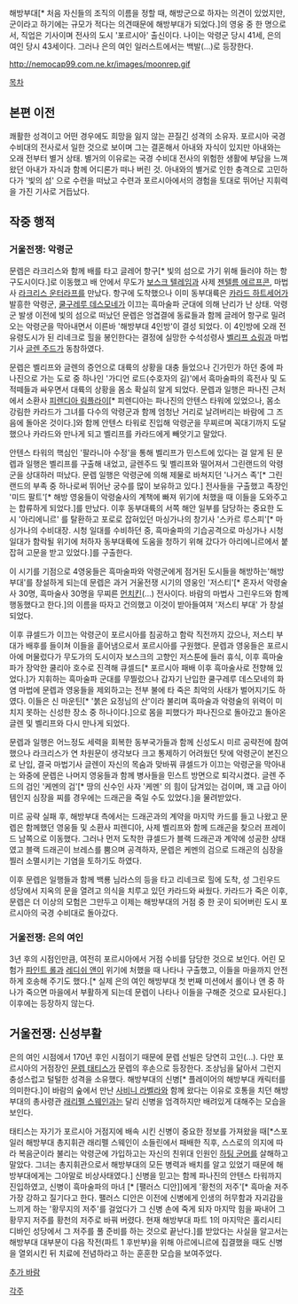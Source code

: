 해방부대[* 처음 자신들의 조직의 이름을 정할 때, 해방군으로 하자는 의견이 있었지만, 군이라고 하기에는 규모가 적다는 의견때문에 해방부대가 되었다.]의 영웅 중 한 명으로서, 직업은 기사이며 전사의 도시 '포르시아' 출신이다. 나이는 악령군 당시 41세, 은의 여인 당시 43세이다. 그러나 은의 여인 일러스트에서는 백발(...)로 등장한다.


http://nemocap99.com.ne.kr/images/moonrep.gif


[[목차]]
== 본편 이전 == 
쾌활한 성격이고 어떤 경우에도 희망을 잃지 않는 끈질긴 성격의 소유자. 포르시아 국경 수비대의 전사로서 일한 것으로 보이며 그는 결혼해서 아내와 자식이 있지만 아내와는 오래 전부터 별거 상태. 별거의 이유로는 국경 수비대 전사의 위험한 생활에 부담을 느껴왔던 아내가 자식과 함께 어디론가 떠나 버린 것. 아내와의 별거로 인한 충격으로 고민하다가 '빛의 섬' 으로 수련을 떠났고 수련과 포르시아에서의 경험을 토대로 뛰어난 지휘력을 가진 기사로 거듭났다.

== 작중 행적 ==
=== 거울전쟁: 악령군 === 
문렙은 라크리스와 함께 배를 타고 글레어 항구[* 빛의 섬으로 가기 위해 들러야 하는 항구도시이다.]로 이동했고 배 안에서 무도가 [[보스크 텔레임]]과 사제 [[젠텔름 에르프콘]], 마법사 [[라크리스 운터라프]]를 만났다. 항구에 도착했으나 이미 동부대륙은 [[카라드 하트세어]]가 발흥한 악령군, [[쿨구레루 데스모네]]가 이끄는 흑마술파 군대에 의해 난리가 난 상태. 악령군 발생 이전에 빛의 섬으로 떠났던 문렙은 엉겹결에 동료들과 함께 글레어 항구로 밀려오는 악령군을 막아내면서 이른바 '해방부대 4인방'이 결성 되었다. 이 4인방에 오래 전 유령도시가 된 리네크로 힐을 봉인한다는 결정에 실망한 수석성령사 [[벨리프 쇼링]]과 마법기사 [[글렌 주드]]가 동참하였다.

문렙은 벨리프와 글렌의 증언으로 대륙의 상황을 대충 들었으나 긴가민가 하던 중에 파나진으로 가는 도로 중 하나인 '가디언 로드(수호자의 길)'에서 흑마술파의 흑전사 및 도적떼들과 싸우면서 대륙의 상황을 몸소 확실히 알게 되었다. 문렙과 일행은 파나진 근처에서 소환사 [[피렌디아 림플라이]][* 피렌디아는 파나진의 안텐스 타워에 있었으나, 몸소 강림한 카라드가 그녀를 다수의 악령군과 함께 엄청난 거리로 날려버리는 바람에 그 즈음에 돌아온 것이다.]와 함께 안텐스 타워로 진입해 악령군을 무찌르며 꼭대기까지 도달했으나 카라드와 만나게 되고 벨리프를 카라드에게 빼앗기고 말았다.

안텐스 타워의 핵심인 '팔라니아 수정'을 통해 벨리프가 민스트에 있다는 걸 알게 된 문렙과 일행은 벨리프를 구출해 내었고, 글렌주드 및 벨리프와 떨어져서 그린랜드의 악령군을 상대하러 떠났다. 문렙 일행은 악령군에 의해 제물로 바쳐지던 '나거스 족'[* 그린랜드의 부족 중 하나로써 뛰어난 궁수를 많이 보유하고 있다.] 전사들을 구출했고 족장인 '미드 팔트'[* 해방 영웅들이 악령술사의 계책에 빠져 위기에 처했을 때 이들을 도와주고는 합류하게 되었다.]를 만났다. 이후 동부대륙의 서쪽 해안 일부를 담당하는 중요한 도시 '아리에니르' 를 탈환하고 포로로 잡혀있던 마싱가나의 창기사 '스카르 루스피'[* 마싱가나의 수비대장. 시청 일대를 수비하던 중, 흑마술파의 기습공격으로 마싱가나 시청 일대가 함락될 위기에 처하자 동부대륙에 도움을 청하기 위해 갔다가 아리에니르에서 붙잡혀 고문을 받고 있었다.]를 구출한다.  

이 시기를 기점으로 4영웅들은 흑마술파와 악령군에게 점거된 도시들을 해방하는'해방부대'를 창설하게 되는데 문렙은 과거 거울전쟁 시기의 영웅인 '저스티'[* 혼자서 악령술사 30명, 흑마술사 30명을 무찌른 [[먼치킨]](...) 전사이다. 바람의 마법사 그린우드와 함께 행동했다고 한다.]의 이름을 따자고 건의했고 이것이 받아들여져 '저스티 부대' 가 창설되었다.  

이후 큐셀드가 이끄는 악령군이 포르시아를 침공하고 함락 직전까지 갔으나, 저스티 부대가 배후를 들이쳐 이들을 흩어냄으로서 포르시아를 구원했다. 문렙과 영웅들은 포르시아에 머물렀다가 무도가의 도시이자 보스크의 고향인 저스툰에 들러 휴식, 이후 흑마술파가 장악한 쿨리아 호수로 진격해 큐셀드[* 포르시아 패배 이후 흑마술사로 전향해 있었다.]가 지휘하는 흑마술파 군대를 무찔렀으나 갑자기 난입한 쿨구레루 데스모네의 화염 마법에 문렙과 영웅들을 제외하고는 전부 불에 타 죽은 최악의 사태가 벌어지기도 하였다. 이들은 신 마운틴[* '붉은 요정님의 산'이라 불리며 흑마술과 악령술의 위력이 미치지 못하는 신성한 장소 중 하나이다.]으로 몸을 피했다가 파나진으로 돌아갔고 돌아온 글렌 및 벨리프와 다시 만나게 되었다.

문렙과 일행은 어느정도 세력을 회복한 동부국가들과 함께 신성도시 미르 공략전에 참여했으나 라크리스가 연 차원문이 생각보다 크고 통제하기 어려웠던 탓에 악령군이 본진으로 난입, 결국 마법기사 글렌이 자신의 목숨과 맞바꿔 큐셀드가 이끄는 악령군을 막아내는 와중에 문렙은 나머지 영웅들과 함께 병사들을 민스트 방면으로 퇴각시켰다. 글렌 주드의 검인 '케멘의 검'[* 땅의 신수인 사자 '케멘' 의 힘이 담겨있는 검이며, 꽤 고급 아이템인지 심장을 찌를 경우에는 드래곤을 죽일 수도 있었다.]을 물려받았다.

미르 공략 실패 후, 해방부대 측에서는 드래곤과의 계약을 마지막 카드를 들고 나왔고 문렙은 함께했던 영웅들 및 소환사 피렌디아, 사제 벨리프와 함께 드래곤을 찾으러 프레이드 남쪽으로 이동했다. 그러나 먼저 도착한 큐셀드가 블랙 드래곤과 계약에 성공한 상태였고 블랙 드래곤이 브레스를 뿜으며 공격하자, 문렙은 케멘의 검으로 드래곤의 심장을 찔러 소멸시키는 기염을 토하기도 하였다.

이후 문렙은 일행들과 함께 백룡 님라스의 등을 타고 리네크로 힐에 도착, 성 그린우드 성당에서 지옥의 문을 열려고 의식을 치루고 있던 카라드와 싸웠다. 카라드가 죽은 이후, 문렙은 더 이상의 모험은 그만두고 이제는 해방부대의 거점 중 한 곳이 되어버린 도시 포르시아의 국경 수비대로 돌아갔다.

=== 거울전쟁: 은의 여인 ===

3년 후의 시점인만큼, 여전히 포르시아에서 거점 수비를 담당한 것으로 보인다. 어린 모험가 [[파인트 롤]]과 [[레디쉬 앤]]이 위기에 처했을 때 나타나 구출했고, 이들을 마을까지 안전하게 호송해 주기도 했다.[* 실제 은의 여인 해방부대 첫 번째 미션에서 롤이나 앤 중 하나가 죽으면 마을에서 부활하게 되는데 문렙이 나타나 이들을 구해준 것으로 묘사된다.] 이후에는 등장하지 않는다.

== 거울전쟁: 신성부활 ==

은의 여인 시점에서 170년 후인 시점이기 때문에 문렙 선빌은 당연히 고인(...). 다만 포르시아의 거점장인 [[문렙 태티스]]가 문렙의 후손으로 등장한다. 조상님을 닮아서 그런지 충성스럽고 털털한 성격을 소유했다. 해방부대의 신병[* 플레이어의 해방부대 캐릭터를 의미한다.]이 바람의 숲에서 만난 [[사비니 라벨라]]와 함께 왔다는 이유로 호통을 치던 해방부대의 총사령관 [[래리펠 스웨인]]과는 달리 신병을 엄격하지만 배려있게 대해주는 모습을 보인다.

태티스는 자기가 포르시아 거점지에 배속 시킨 신병이 중요한 정보를 가져왔을 때[*스포일러 해방부대 총지휘관 래리펠 스웨인이 소들린에서 패배한 직후, 스스로의 의지에 따라 복음군이라 불리는 악령군에 가입하고는 자신의 친위대 인원인 [[하팅 군머]]를 살해하고 말았다. 그녀는 총지휘관으로서 해방부대의 모든 병력과 배치를 알고 있었기 때문에 해방부대에게는 그야말로 비상사태였다.] 신병을 믿고는 함께 파나진의 안텐스 타워까지 진입하였고, 신병이 흑마술파의 마녀 [* [팰러스 디안]]에게 '황천의 저주'[* 흑마술 저주 가장 강하고 질기다고 한다. 팰러스 디안은 이전에 신병에게 인생의 허무함과 자괴감을 느끼게 하는 '황무지의 저주'를 걸었다가 그 신병 손에 죽게 되자 마지막 힘을 짜내어 그 황무지 저주를 황천의 저주로 바꿔 버렸다. 현재 해방부대 파트 1의 마지막은 홀리시티 디바인 성당에서 그 저주를 풀 준비를 하는 것으로 끝난다.]를 받았다는 사실을 알고서는 해방부대 대부분이 다음 작전(파트 1 후반부)을 위해 아르에니르에 집결했을 때도 신병을 열외시킨 뒤 치료에 전념하라고 하는 훈훈한 모습을 보여주었다. 
  
[[추가 바람]]

[[각주]] 

 

    



